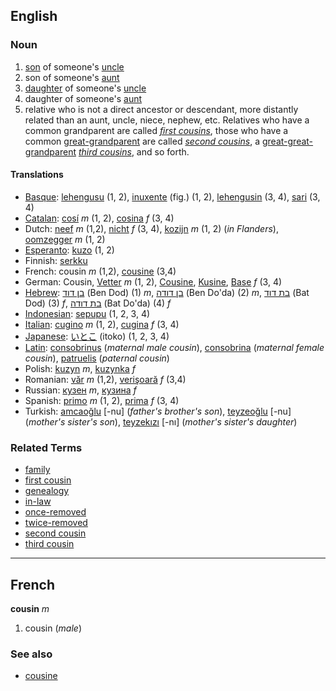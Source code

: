 ==English==
===Noun===
# [[son]] of someone's [[uncle]]
# son of someone's [[aunt]]
# [[daughter]] of someone's [[uncle]]
# daughter of someone's [[aunt]]
# relative who is not a direct ancestor or descendant, more distantly related than an aunt, uncle, niece, nephew, etc.  Relatives who have a common grandparent are called ''[[first cousin]]s'', those who have a common [[great-grandparent]] are called ''[[second cousin]]s'', a [[great-great-grandparent]] ''[[third cousin]]s'', and so forth.

====Translations====
*[[Basque]]: [[lehengusu]] (1, 2), [[inuxente]] (fig.) (1, 2), [[lehengusin]] (3, 4), [[sari]] (3, 4)
*[[Catalan]]: [[cosí]] ''m'' (1, 2), [[cosina]] ''f'' (3, 4)
*Dutch: [[neef]] ''m'' (1,2), [[nicht]] ''f'' (3, 4), [[kozijn]] ''m'' (1, 2) (''in Flanders''), [[oomzegger]] ''m'' (1, 2)
*[[Esperanto]]: [[kuzo]] (1, 2)
*Finnish: [[serkku]]
*French: cousin ''m'' (1,2), [[cousine]] (3,4)
*German: Cousin, [[Vetter]] ''m'' (1, 2), [[Cousine]], [[Kusine]], [[Base]] ''f'' (3, 4)
*[[Hebrew]]: [[בן דוד]] (Ben Dod) (1) ''m'', [[בן דודה]] (Ben Do'da) (2) ''m'', [[בת דוד]] (Bat Dod) (3) ''f'', [[בת דודה]] (Bat Do'da) (4) ''f''
*[[Indonesian]]: [[sepupu]] (1, 2, 3, 4)
*[[Italian]]: [[cugino]] ''m'' (1, 2), [[cugina]] ''f'' (3, 4)
*[[Japanese]]: [[いとこ]] (itoko) (1, 2, 3, 4)
*[[Latin]]: [[consobrinus]] (''maternal male cousin''), [[consobrina]] (''maternal female cousin''), [[patruelis]] (''paternal cousin'')
*Polish: [[kuzyn]] ''m'', [[kuzynka]] ''f''
*Romanian: [[văr]] ''m'' (1,2), [[verişoară]] ''f'' (3,4)
*Russian: [[кузен]] ''m'', [[кузина]] ''f''
*Spanish: [[primo]] ''m'' (1, 2), [[prima]] ''f'' (3, 4)
*Turkish: [[amcaoğlu]] [-nu] (''father's brother's son''), [[teyzeoğlu]] [-nu] (''mother's sister's son''), [[teyzekızı]] [-nı] (''mother's sister's daughter'')

===Related Terms===
*[[family]]
*[[first cousin]]
*[[genealogy]]
*[[in-law]]
*[[once-removed]]
*[[twice-removed]]
*[[second cousin]]
*[[third cousin]]


----

==French==
'''cousin''' ''m''
#cousin (''male'')

===See also===
*[[cousine]]